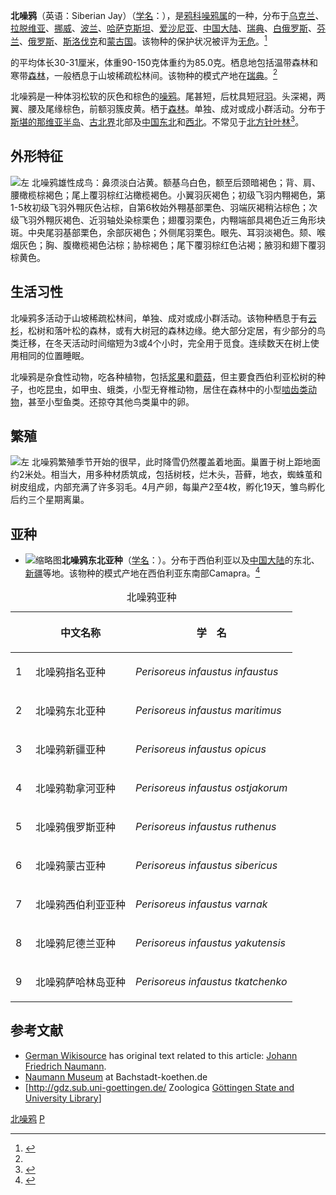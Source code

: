 {{Speciesbox
| name = 北噪鸦
| status = LC | status_system = iucn3.1 
| status_ref = <ref name=iucn>{{IUCN2008| assessors = [[BirdLife_International|BirdLife International]] | year = 2008 | id = 146607 | title = Perisoreus infaustus |downloaded = 2009-6-10}}</ref>
| image = Perisoreus infaustus2.jpg
| image_width = 250px
| genus = Perisoreus
| species = infaustus
| authority = [[卡尔·林奈|Linnaeus]], 1758<ref name='id2920'>{{cite web| url =http://www.bioinfo.cn/db05/BjdwSpecies.php?action=view&id=2920| title =北噪鸦| work =《中国动物物种编目数据库》| publisher =中国科学院微生物研究所| author =中国科学院动物研究所| accessdate =2009-04-04| deadurl =yes| archiveurl =https://web.archive.org/web/20160305015431/http://www.bioinfo.cn/db05/BjdwSpecies.php?action=view&id=2920| archivedate =2016-03-05}}</ref>
|range_map= Siberian jay distribution.png
|range_map_caption= 根据世界自然保护联盟(IUCN)的数据
当前北噪鸦活动的大致范围
<div style="text-align: left">
}}

'''北噪鸦'''（英语：Siberian Jay）（[[学名|学名]]：{{lang|la|''Perisoreus infaustus''}}），是[[鸦科|鸦科]][[噪鸦属|噪鸦属]]的一种，分布于[[乌克兰|乌克兰]]、[[拉脱维亚|拉脱维亚]]、[[挪威|挪威]]、[[波兰|波兰]]、[[哈萨克斯坦|哈萨克斯坦]]、[[爱沙尼亚|爱沙尼亚]]、[[中国大陆|中国大陆]]、[[瑞典|瑞典]]、[[白俄罗斯|白俄罗斯]]、[[芬兰|芬兰]]、[[俄罗斯|俄罗斯]]、[[斯洛伐克|斯洛伐克]]和[[蒙古国|蒙古国]]。该物种的保护状况被评为[[无危|无危]]。<ref>{{cite web|url=http://www.birdlife.org/datazone/speciesfactsheet.php?id=5724&m=0|title=Perisoreus infaustus|publisher=[[国际鸟盟|BirdLife.org]]|accessdate=2011-06-27}}</ref>

的平均体长30-31厘米，体重90-150克体重约为85.0克。栖息地包括温带森林和寒带[[森林|森林]]，一般栖息于山坡稀疏松林间。该物种的模式产地在[[瑞典|瑞典]]。<ref name='id2920'/>

北噪鸦是一种体羽松软的灰色和棕色的[[噪鸦属|噪鸦]]。尾甚短，后枕具短冠[[羽毛|羽]]。头深褐，两翼、腰及尾缘棕色，前额羽簇皮黄。栖于[[森林|森林]]。单独、成对或成小群活动。分布于[[斯堪的纳维亚半岛|斯堪的那维亚半岛]]、[[古北界|古北界]]北部及[[中国东北地区|中国东北]]和[[中国西北|西北]]。不常见于[[北方針葉林|北方针叶林]]<ref>{{Cite book|title=《中国鸟类志》下卷|last=赵|first=正阶|publisher=吉林科学技术出版社|year=2001年6月|isbn=9787538424072|location=中华人民共和国吉林省长春市|pages=183-184}}</ref>。

==外形特征==
[[File:Perisoreus_Infaustus_Kittila_2007_03_07.JPG|左]]
北噪鸦雄性成鸟：鼻须淡白沾黄。额基乌白色，额至后颈暗褐色；背、肩、腰橄榄棕褐色；尾上覆羽棕红沾橄榄褐色。小翼羽灰褐色；初级飞羽内翈褐色，第1-5枚初级飞羽外翈灰色沾棕，自第6枚始外翈基部栗色、羽端灰褐稍沾棕色；次级飞羽外翈灰褐色、近羽轴处染棕栗色；翅覆羽栗色，内翈端部具褐色近三角形块斑。中央尾羽基部栗色，余部灰褐色；外侧尾羽栗色。眼先、耳羽淡褐色。颏、喉烟灰色；胸、腹橄榄褐色沾棕；胁棕褐色；尾下覆羽棕红色沾褐；腋羽和翅下覆羽棕黄色。

==生活习性==

北噪鸦多活动于山坡稀疏松林间，单独、成对或成小群活动。该物种栖息于有[[雲杉|云杉]]，松树和落叶松的森林，或有大树冠的森林边缘。绝大部分定居，有少部分的鸟类迁移，在冬天活动时间缩短为3或4个小时，完全用于觅食。连续数天在树上使用相同的位置睡眠。

北噪鸦是杂食性动物，吃各种植物，包括[[浆果|浆果]]和[[蕈類|蘑菇]]，但主要食西伯利亚松树的种子，也吃昆虫，如甲虫、蛾类，小型无脊椎动物，居住在森林中的小型[[啮齿动物|啮齿类动物]]，甚至小型鱼类。还掠夺其他鸟类巢中的卵。
==繁殖==
[[File:Perisoreus_infaustus_MWNH_1368.JPG|左]]
北噪鸦繁殖季节开始的很早，此时降雪仍然覆盖着地面。巢置于树上距地面约2米处。相当大，用多种材质筑成，包括树枝，烂木头，苔藓，地衣，蜘蛛茧和树皮组成，内部充满了许多羽毛。4月产卵，每巢产2至4枚，孵化19天，雏鸟孵化后约三个星期离巢。

==亚种==
*[[File:Perisoreus_infaustus1.jpg|缩略图]]'''北噪鸦东北亚种'''（[[学名|学名]]：{{lang|la|''Perisoreus infaustus maritimus''}}）。分布于西伯利亚以及[[中国大陆|中国大陆]]的东北、[[新疆|新疆]]等地。该物种的模式产地在西伯利亚东南部Camapra。<ref name="id2921">{{cite web| url =http://www.bioinfo.cn/db05/BjdwSpecies.php?action=view&id=2921| title =北噪鸦东北亚种| work =《中国动物物种编目数据库》| publisher =中国科学院微生物研究所| author =中国科学院动物研究所| accessdate =2009-04-04| deadurl =yes| archiveurl =https://web.archive.org/web/20131203122335/http://www.bioinfo.cn/db05/BjdwSpecies.php?action=view| archivedate =2013-12-03}}</ref>
{| class="wikitable"
|+北噪鸦亚种
!　
!中文名称
!学　名
|-
|1
|北噪鸦指名亚种
|''Perisoreus infaustus infaustus''
|-
|2
|北噪鸦东北亚种
|''Perisoreus infaustus maritimus''
|-
|3
|北噪鸦新疆亚种
|''Perisoreus infaustus opicus''
|-
|4
|北噪鸦勒拿河亚种
|''Perisoreus infaustus ostjakorum''
|-
|5
|北噪鸦俄罗斯亚种
|''Perisoreus infaustus ruthenus''
|-
|6
|北噪鸦蒙古亚种
|''Perisoreus infaustus sibericus''
|-
|7
|北噪鸦西伯利亚亚种
|''Perisoreus infaustus varnak''
|-
|8
|北噪鸦尼德兰亚种
|''Perisoreus infaustus yakutensis''
|-
|9
|北噪鸦萨哈林岛亚种
|''Perisoreus infaustus tkatchenko''
|}

== 参考文献==
{{commons|Perisoreus infaustus}}
{{Wikispecies|Perisoreus infaustus}}
{{reflist}}
*[[s:de:|German Wikisource]] has original text related to this article: [[s:de:ADB:Naumann,_Johann_Friedrich|Johann Friedrich Naumann]].
*[https://web.archive.org/web/20100328171539/http://www.bachstadt-koethen.de/museen/naumann-museum-im-schloss-koethen.html Naumann Museum] at Bachstadt-koethen.de
*[http://gdz.sub.uni-goettingen.de/{{Wayback|url=http://gdz.sub.uni-goettingen.de/ |date=20110216013003 }} Zoologica [[Göttingen_State_and_University_Library|Göttingen State and University Library]]]
{{Taxonbar|from=Q214281}}

[[Category:噪鸦属|北噪鸦]]
[[Category:1758年描述的鳥類|P]]
